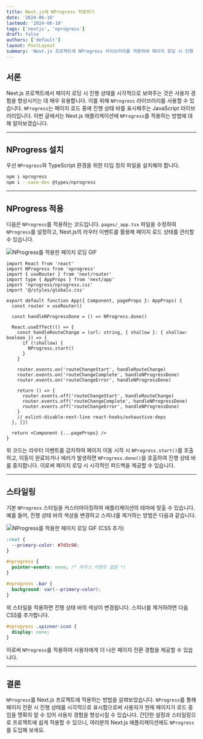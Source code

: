 ```yaml
---
title: Next.js에 NProgress 적용하기
date: '2024-06-10'
lastmod: '2024-06-10'
tags: ['nextjs', 'nprogress']
draft: false
authors: ['default']
layout: PostLayout
summary: 'Next.js 프로젝트에 NProgress 라이브러리를 적용하여 페이지 로딩 시 진행 상태를 시각적으로 표시하는 방법에 대해 알아보겠습니다.'
---
```


## 서론

Next.js 프로젝트에서 페이지 로딩 시 진행 상태를 시각적으로 보여주는 것은 사용자 경험을 향상시키는 데 매우 유용합니다. 이를 위해 `NProgress` 라이브러리를 사용할 수 있습니다. `NProgress`는 페이지 로드 중에 진행 상태 바를 표시해주는 JavaScript 라이브러리입니다. 이번 글에서는 Next.js 애플리케이션에 `NProgress`를 적용하는 방법에 대해 알아보겠습니다.

---

## NProgress 설치

우선 `NProgress`와 TypeScript 환경을 위한 타입 정의 파일을 설치해야 합니다.

```bash
npm i nprogress
npm i --save-dev @types/nprogress
```

---

## NProgress 적용

다음은 `NProgress`를 적용하는 코드입니다. `pages/_app.tsx` 파일을 수정하여 `NProgress`를 설정하고, Next.js의 라우터 이벤트를 활용해 페이지 로드 상태를 관리할 수 있습니다.

![NProgress를 적용한 페이지 로딩 GIF](/static/images/apply-nprogress-to-nextjs/240610-105844.gif)

```tsx
import React from 'react'
import NProgress from 'nprogress'
import { useRouter } from 'next/router'
import type { AppProps } from 'next/app'
import 'nprogress/nprogress.css'
import '@/styles/globals.css'

export default function App({ Component, pageProps }: AppProps) {
  const router = useRouter()

  const handleNProgressDone = () => NProgress.done()

  React.useEffect(() => {
    const handleRouteChange = (url: string, { shallow }: { shallow: boolean }) => {
      if (!shallow) {
        NProgress.start()
      }
    }

    router.events.on('routeChangeStart', handleRouteChange)
    router.events.on('routeChangeComplete', handleNProgressDone)
    router.events.on('routeChangeError', handleNProgressDone)

    return () => {
      router.events.off('routeChangeStart', handleRouteChange)
      router.events.off('routeChangeComplete', handleNProgressDone)
      router.events.off('routeChangeError', handleNProgressDone)
    }
    // eslint-disable-next-line react-hooks/exhaustive-deps
  }, [])

  return <Component {...pageProps} />
}
```

위 코드는 라우터 이벤트를 감지하여 페이지 이동 시작 시 `NProgress.start()`를 호출하고, 이동이 완료되거나 에러가 발생하면 `NProgress.done()`을 호출하여 진행 상태 바를 중지합니다. 이로써 페이지 로딩 시 시각적인 피드백을 제공할 수 있습니다.

---

## 스타일링

기본 `NProgress` 스타일을 커스터마이징하여 애플리케이션의 테마에 맞출 수 있습니다. 예를 들어, 진행 상태 바의 색상을 변경하고 스피너를 제거하는 방법은 다음과 같습니다.

![NProgress를 적용한 페이지 로딩 GIF (CSS 추가)](/static/images/apply-nprogress-to-nextjs/240610-105918.gif)

```css
:root {
  --primary-color: #7d3c98;
}

#nprogress {
  pointer-events: none; /* 마우스 이벤트 없음 */
}

#nprogress .bar {
  background: var(--primary-color);
}
```

위 스타일을 적용하면 진행 상태 바의 색상이 변경됩니다. 스피너를 제거하려면 다음 CSS를 추가합니다.

```css
#nprogress .spinner-icon {
  display: none;
}
```

이로써 `NProgress`를 적용하여 사용자에게 더 나은 페이지 전환 경험을 제공할 수 있습니다.

---

## 결론

`NProgress`를 Next.js 프로젝트에 적용하는 방법을 살펴보았습니다. `NProgress`를 통해 페이지 전환 시 진행 상태를 시각적으로 표시함으로써 사용자가 현재 페이지가 로드 중임을 명확히 알 수 있어 사용자 경험을 향상시킬 수 있습니다. 간단한 설정과 스타일링으로 프로젝트에 쉽게 적용할 수 있으니, 여러분의 Next.js 애플리케이션에도 `NProgress`를 도입해 보세요.
